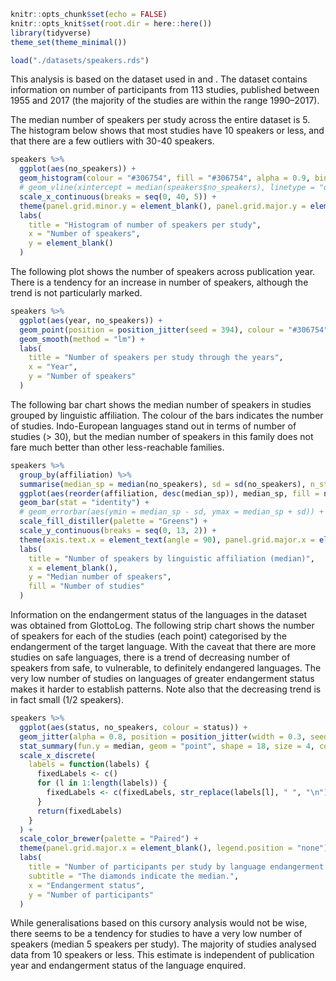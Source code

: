 
\chapter{An informal analysis of number of speakers per phonetic study by year and endangerment status}
\label{a:speakers}

```r
knitr::opts_chunk$set(echo = FALSE)
knitr::opts_knit$set(root.dir = here::here())
library(tidyverse)
theme_set(theme_minimal())
```

```r
load("./datasets/speakers.rds")
```

This analysis is based on the dataset used in \citet{roettger2017} and \citet{gordon2017} \citep{gordon2018}.\footnote{A previous version of this appendix appeared as a blog post at \url{https://stefanocoretta.github.io/post/an-estimate-of-number-of-speakers-per-study-in-phonetics/}.}
The dataset contains information on number of participants from 113 studies, published between 1955 and 2017 (the majority of the studies are within the range 1990--2017).

The median number of speakers per study across the entire dataset is 5.
The histogram below shows that most studies have 10 speakers or less, and that there are a few outliers with 30-40 speakers.

```r
speakers %>%
  ggplot(aes(no_speakers)) +
  geom_histogram(colour = "#306754", fill = "#306754", alpha = 0.9, binwidth = 2.5) +
  # geom_vline(xintercept = median(speakers$no_speakers), linetype = "dashed") +
  scale_x_continuous(breaks = seq(0, 40, 5)) +
  theme(panel.grid.minor.y = element_blank(), panel.grid.major.y = element_blank(), panel.grid.minor.x = element_blank()) +
  labs(
    title = "Histogram of number of speakers per study",
    x = "Number of speakers",
    y = element_blank()
  )
```

The following plot shows the number of speakers across publication year.
There is a tendency for an increase in number of speakers, although the trend is not particularly marked.

```r
speakers %>%
  ggplot(aes(year, no_speakers)) +
  geom_point(position = position_jitter(seed = 394), colour = "#306754", size = 2) +
  geom_smooth(method = "lm") +
  labs(
    title = "Number of speakers per study through the years",
    x = "Year",
    y = "Number of speakers"
  )
```

The following bar chart shows the median number of speakers in studies grouped by linguistic affiliation.
The colour of the bars indicates the number of studies.
Indo-European languages stand out in terms of number of studies (> 30), but the median number of speakers in this family does not fare much better than other less-reachable families.

```r
speakers %>%
  group_by(affiliation) %>%
  summarise(median_sp = median(no_speakers), sd = sd(no_speakers), n_studies = n()) %>%
  ggplot(aes(reorder(affiliation, desc(median_sp)), median_sp, fill = n_studies)) +
  geom_bar(stat = "identity") +
  # geom_errorbar(aes(ymin = median_sp - sd, ymax = median_sp + sd)) +
  scale_fill_distiller(palette = "Greens") +
  scale_y_continuous(breaks = seq(0, 13, 2)) +
  theme(axis.text.x = element_text(angle = 90), panel.grid.major.x = element_blank()) +
  labs(
    title = "Number of speakers by linguistic affiliation (median)",
    x = element_blank(),
    y = "Median number of speakers",
    fill = "Number of studies"
  )
```

Information on the endangerment status of the languages in the dataset was obtained from GlottoLog.\footnote{\url{https://glottolog.org/meta/downloads}.}
The following strip chart shows the number of speakers for each of the studies (each point) categorised by the endangerment of the target language.
With the caveat that there are more studies on safe languages, there is a trend of decreasing number of speakers from safe, to vulnerable, to definitely endangered languages.
The very low number of studies on languages of greater endangerment status makes it harder to establish patterns.
Note also that the decreasing trend is in fact small (1/2 speakers).

```r
speakers %>%
  ggplot(aes(status, no_speakers, colour = status)) +
  geom_jitter(alpha = 0.8, position = position_jitter(width = 0.3, seed = 123)) +
  stat_summary(fun.y = median, geom = "point", shape = 18, size = 4, color = "black") +
  scale_x_discrete(
    labels = function(labels) {
      fixedLabels <- c()
      for (l in 1:length(labels)) {
        fixedLabels <- c(fixedLabels, str_replace(labels[l], " ", "\n"))
      }
      return(fixedLabels)
    }
  ) +
  scale_color_brewer(palette = "Paired") +
  theme(panel.grid.major.x = element_blank(), legend.position = "none") +
  labs(
    title = "Number of participants per study by language endangerment status",
    subtitle = "The diamonds indicate the median.",
    x = "Endangerment status",
    y = "Number of participants"
  )
```

While generalisations based on this cursory analysis would not be wise, there seems to be a tendency for studies to have a very low number of speakers (median 5 speakers per study).
The majority of studies analysed data from 10 speakers or less.
This estimate is independent of publication year and endangerment status of the language enquired.
